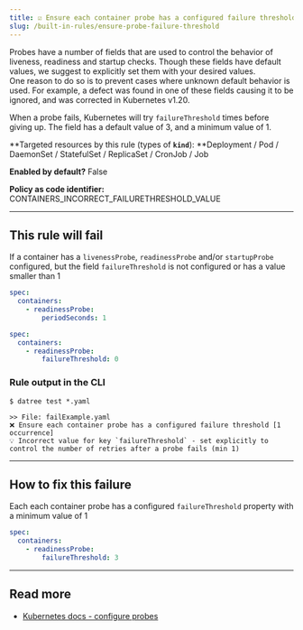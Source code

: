 ```yaml
---
title: ☑️ Ensure each container probe has a configured failure threshold
slug: /built-in-rules/ensure-probe-failure-threshold
---
```


Probes have a number of fields that are used to control the behavior of liveness, readiness and startup checks. Though these fields have default values, we suggest to explicitly set them with your desired values.  
One reason to do so is to prevent cases where unknown default behavior is used. For example, a defect was found in one of these fields causing it to be ignored, and was corrected in Kubernetes v1.20.  

When a probe fails, Kubernetes will try `failureThreshold` times before giving up. The field has a default value of 3, and a minimum value of 1.

**Targeted resources by this rule (types of **`kind`**): **Deployment / Pod / DaemonSet / StatefulSet / ReplicaSet / CronJob / Job

**Enabled by default?** False

**Policy as code identifier:** CONTAINERS_INCORRECT_FAILURETHRESHOLD_VALUE

---

## This rule will fail

If a container has a `livenessProbe`, `readinessProbe` and/or `startupProbe` configured, but the field `failureThreshold` is not configured or has a value smaller than 1

```yaml
spec:
  containers:
    - readinessProbe:
        periodSeconds: 1
```
```yaml
spec:
  containers:
    - readinessProbe:
        failureThreshold: 0
```

### Rule output in the CLI

```terminal
$ datree test *.yaml

>> File: failExample.yaml
❌ Ensure each container probe has a configured failure threshold [1 occurrence]
💡 Incorrect value for key `failureThreshold` - set explicitly to control the number of retries after a probe fails (min 1)
```

---

## How to fix this failure

Each each container probe has a configured `failureThreshold` property with a minimum value of 1

```yaml
spec:
  containers:
    - readinessProbe:
        failureThreshold: 3
```

---

## Read more

- [Kubernetes docs - configure probes](https://kubernetes.io/docs/tasks/configure-pod-container/configure-liveness-readiness-startup-probes/#configure-probes)